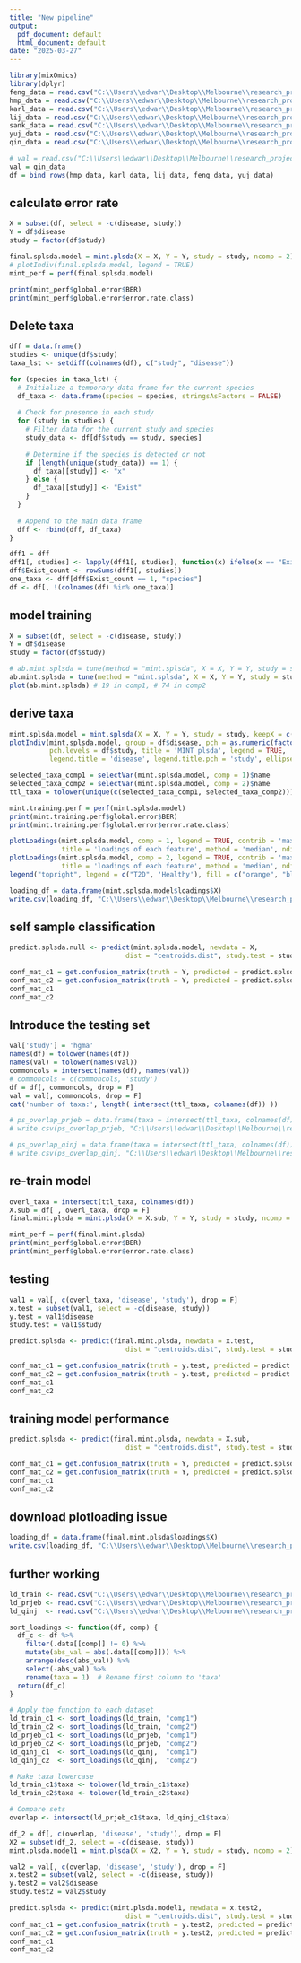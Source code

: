 ---
title: "New pipeline"
output:
  pdf_document: default
  html_document: default
date: "2025-03-27"
---

```{r setup, include=FALSE}
library(mixOmics)
library(dplyr)
feng_data = read.csv("C:\\Users\\edwar\\Desktop\\Melbourne\\research_project\\curated_metagenomics\\single_study\\feng_data_lf.csv")
hmp_data = read.csv("C:\\Users\\edwar\\Desktop\\Melbourne\\research_project\\curated_metagenomics\\single_study\\hmp_data_lf.csv")
karl_data = read.csv("C:\\Users\\edwar\\Desktop\\Melbourne\\research_project\\curated_metagenomics\\single_study\\karl_data_lf.csv")
lij_data = read.csv("C:\\Users\\edwar\\Desktop\\Melbourne\\research_project\\curated_metagenomics\\single_study\\lij_data_lf.csv")
sank_data = read.csv("C:\\Users\\edwar\\Desktop\\Melbourne\\research_project\\curated_metagenomics\\single_study\\sank_data_lf.csv")
yuj_data = read.csv("C:\\Users\\edwar\\Desktop\\Melbourne\\research_project\\curated_metagenomics\\single_study\\yuj_data_lf.csv")
qin_data = read.csv("C:\\Users\\edwar\\Desktop\\Melbourne\\research_project\\curated_metagenomics\\single_study\\qin_data_lfv1.csv")

# val = read.csv("C:\\Users\\edwar\\Desktop\\Melbourne\\research_project\\HGMA_data\\BioProject_PRJEB1786_v1.csv")
val = qin_data
df = bind_rows(hmp_data, karl_data, lij_data, feng_data, yuj_data)

```

## calculate error rate
```{r}
X = subset(df, select = -c(disease, study))
Y = df$disease
study = factor(df$study)

final.splsda.model = mint.plsda(X = X, Y = Y, study = study, ncomp = 2)
# plotIndiv(final.splsda.model, legend = TRUE)
mint_perf = perf(final.splsda.model)

print(mint_perf$global.error$BER)
print(mint_perf$global.error$error.rate.class)
```


## Delete taxa
```{r cars}
dff = data.frame()
studies <- unique(df$study)
taxa_lst <- setdiff(colnames(df), c("study", "disease"))

for (species in taxa_lst) {
  # Initialize a temporary data frame for the current species
  df_taxa <- data.frame(species = species, stringsAsFactors = FALSE)
  
  # Check for presence in each study
  for (study in studies) {
    # Filter data for the current study and species
    study_data <- df[df$study == study, species]
    
    # Determine if the species is detected or not
    if (length(unique(study_data)) == 1) {
      df_taxa[[study]] <- "x"
    } else {
      df_taxa[[study]] <- "Exist"
    }
  }
  
  # Append to the main data frame
  dff <- rbind(dff, df_taxa)
}

dff1 = dff
dff1[, studies] <- lapply(dff1[, studies], function(x) ifelse(x == "Exist", 1, 0))
dff$Exist_count <- rowSums(dff1[, studies])
one_taxa <- dff[dff$Exist_count == 1, "species"]
df <- df[, !(colnames(df) %in% one_taxa)]
```

## model training
```{r cars}
X = subset(df, select = -c(disease, study))
Y = df$disease
study = factor(df$study)
```

``` {r}
# ab.mint.splsda = tune(method = "mint.splsda", X = X, Y = Y, study = study, ncomp = 1, test.keepX = seq(10, ncol(X), 1), dist = "centroids.dist")
ab.mint.splsda = tune(method = "mint.splsda", X = X, Y = Y, study = study, ncomp = 2, test.keepX = seq(10, ncol(X), 1), already.tested.X = 19, dist = "centroids.dist")
plot(ab.mint.splsda) # 19 in comp1, # 74 in comp2
```


## derive taxa
```{r}
mint.splsda.model = mint.splsda(X = X, Y = Y, study = study, keepX = c(19, 74))
plotIndiv(mint.splsda.model, group = df$disease, pch = as.numeric(factor(df$study))+13,
          pch.levels = df$study, title = 'MINT plsda', legend = TRUE, 
          legend.title = 'disease', legend.title.pch = 'study', ellipse = T)

selected_taxa_comp1 = selectVar(mint.splsda.model, comp = 1)$name
selected_taxa_comp2 = selectVar(mint.splsda.model, comp = 2)$name
ttl_taxa = tolower(unique(c(selected_taxa_comp1, selected_taxa_comp2)))

mint.training.perf = perf(mint.splsda.model)
print(mint.training.perf$global.error$BER)
print(mint.training.perf$global.error$error.rate.class)

plotLoadings(mint.splsda.model, comp = 1, legend = TRUE, contrib = 'max',
             title = 'loadings of each feature', method = 'median', ndisplay = 20)
plotLoadings(mint.splsda.model, comp = 2, legend = TRUE, contrib = 'max',
             title = 'loadings of each feature', method = 'median', ndisplay = 20)
legend("topright", legend = c("T2D", 'Healthy'), fill = c("orange", "blue"))
```
```{r}
loading_df = data.frame(mint.splsda.model$loadings$X)
write.csv(loading_df, "C:\\Users\\edwar\\Desktop\\Melbourne\\research_project\\loadings_training.csv", row.names = T)
```

## self sample classification
```{r}
predict.splsda.null <- predict(mint.splsda.model, newdata = X, 
                             dist = "centroids.dist", study.test = study)

conf_mat_c1 = get.confusion_matrix(truth = Y, predicted = predict.splsda.null$class$centroids.dist[, 1])
conf_mat_c2 = get.confusion_matrix(truth = Y, predicted = predict.splsda.null$class$centroids.dist[, 2])
conf_mat_c1
conf_mat_c2
```



## Introduce the testing set
```{r pressure, echo=FALSE}
val['study'] = 'hgma'
names(df) = tolower(names(df))
names(val) = tolower(names(val))
commoncols = intersect(names(df), names(val))
# commoncols = c(commoncols, 'study')
df = df[, commoncols, drop = F]
val = val[, commoncols, drop = F]
cat('number of taxa:', length( intersect(ttl_taxa, colnames(df)) ))

```
```{r}
# ps_overlap_prjeb = data.frame(taxa = intersect(ttl_taxa, colnames(df)))
# write.csv(ps_overlap_prjeb, "C:\\Users\\edwar\\Desktop\\Melbourne\\research_project\\ps_prjeb_overl.csv", row.names = F)

# ps_overlap_qinj = data.frame(taxa = intersect(ttl_taxa, colnames(df)))
# write.csv(ps_overlap_qinj, "C:\\Users\\edwar\\Desktop\\Melbourne\\research_project\\ps_qinj_overl.csv", row.names = F)

```



## re-train model
```{r}
overl_taxa = intersect(ttl_taxa, colnames(df))
X.sub = df[ , overl_taxa, drop = F]
final.mint.plsda = mint.plsda(X = X.sub, Y = Y, study = study, ncomp = 2)

mint_perf = perf(final.mint.plsda)
print(mint_perf$global.error$BER)
print(mint_perf$global.error$error.rate.class)
```

## testing 
```{r}
val1 = val[, c(overl_taxa, 'disease', 'study'), drop = F]
x.test = subset(val1, select = -c(disease, study))
y.test = val1$disease
study.test = val1$study

predict.splsda <- predict(final.mint.plsda, newdata = x.test, 
                             dist = "centroids.dist", study.test = study.test)

conf_mat_c1 = get.confusion_matrix(truth = y.test, predicted = predict.splsda$class$centroids.dist[, 1])
conf_mat_c2 = get.confusion_matrix(truth = y.test, predicted = predict.splsda$class$centroids.dist[, 2])
conf_mat_c1
conf_mat_c2

```

## training model performance
```{r}
predict.splsda <- predict(final.mint.plsda, newdata = X.sub, 
                             dist = "centroids.dist", study.test = study)

conf_mat_c1 = get.confusion_matrix(truth = Y, predicted = predict.splsda$class$centroids.dist[, 1])
conf_mat_c2 = get.confusion_matrix(truth = Y, predicted = predict.splsda$class$centroids.dist[, 2])
conf_mat_c1
conf_mat_c2

```



## download plotloading issue
```{r}
loading_df = data.frame(final.mint.plsda$loadings$X)
write.csv(loading_df, "C:\\Users\\edwar\\Desktop\\Melbourne\\research_project\\loadings_overlappedprjeb.csv", row.names = T)

```




## further working
```{r}
ld_train <- read.csv("C:\\Users\\edwar\\Desktop\\Melbourne\\research_project\\loadings_training.csv")
ld_prjeb <- read.csv("C:\\Users\\edwar\\Desktop\\Melbourne\\research_project\\loadings_overlappedprjeb.csv")
ld_qinj  <- read.csv("C:\\Users\\edwar\\Desktop\\Melbourne\\research_project\\loadings_overlappedqinj.csv")

sort_loadings <- function(df, comp) {
  df_c <- df %>% 
    filter(.data[[comp]] != 0) %>% 
    mutate(abs_val = abs(.data[[comp]])) %>%
    arrange(desc(abs_val)) %>%
    select(-abs_val) %>%
    rename(taxa = 1)  # Rename first column to 'taxa'
  return(df_c)
}

# Apply the function to each dataset
ld_train_c1 <- sort_loadings(ld_train, "comp1")
ld_train_c2 <- sort_loadings(ld_train, "comp2")
ld_prjeb_c1 <- sort_loadings(ld_prjeb, "comp1")
ld_prjeb_c2 <- sort_loadings(ld_prjeb, "comp2")
ld_qinj_c1  <- sort_loadings(ld_qinj,  "comp1")
ld_qinj_c2  <- sort_loadings(ld_qinj,  "comp2")

# Make taxa lowercase
ld_train_c1$taxa <- tolower(ld_train_c1$taxa)
ld_train_c2$taxa <- tolower(ld_train_c2$taxa)

# Compare sets
overlap <- intersect(ld_prjeb_c1$taxa, ld_qinj_c1$taxa)

df_2 = df[, c(overlap, 'disease', 'study'), drop = F]
X2 = subset(df_2, select = -c(disease, study))
mint.plsda.model1 = mint.plsda(X = X2, Y = Y, study = study, ncomp = 2)

val2 = val[, c(overlap, 'disease', 'study'), drop = F]
x.test2 = subset(val2, select = -c(disease, study))
y.test2 = val2$disease
study.test2 = val2$study

predict.splsda <- predict(mint.plsda.model1, newdata = x.test2, 
                             dist = "centroids.dist", study.test = study.test2)
conf_mat_c1 = get.confusion_matrix(truth = y.test2, predicted = predict.splsda$class$centroids.dist[, 1])
conf_mat_c2 = get.confusion_matrix(truth = y.test2, predicted = predict.splsda$class$centroids.dist[, 2])
conf_mat_c1
conf_mat_c2

```




